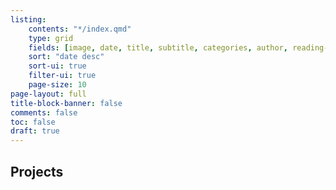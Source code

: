 ```yaml
---
listing:
    contents: "*/index.qmd"
    type: grid
    fields: [image, date, title, subtitle, categories, author, reading-time]  
    sort: "date desc"
    sort-ui: true
    filter-ui: true
    page-size: 10
page-layout: full
title-block-banner: false
comments: false
toc: false
draft: true
---
```


## Projects

::: {#my-projects}
:::

